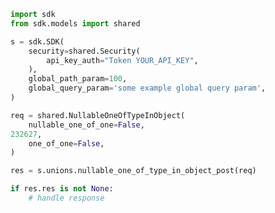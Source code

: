 ```python showLineNumbers copy filename="Nullable One Of Type In Object Post usage example"
import sdk
from sdk.models import shared

s = sdk.SDK(
    security=shared.Security(
        api_key_auth="Token YOUR_API_KEY",
    ),
    global_path_param=100,
    global_query_param='some example global query param',
)

req = shared.NullableOneOfTypeInObject(
    nullable_one_of_one=False,
232627,
    one_of_one=False,
)

res = s.unions.nullable_one_of_type_in_object_post(req)

if res.res is not None:
    # handle response
```
